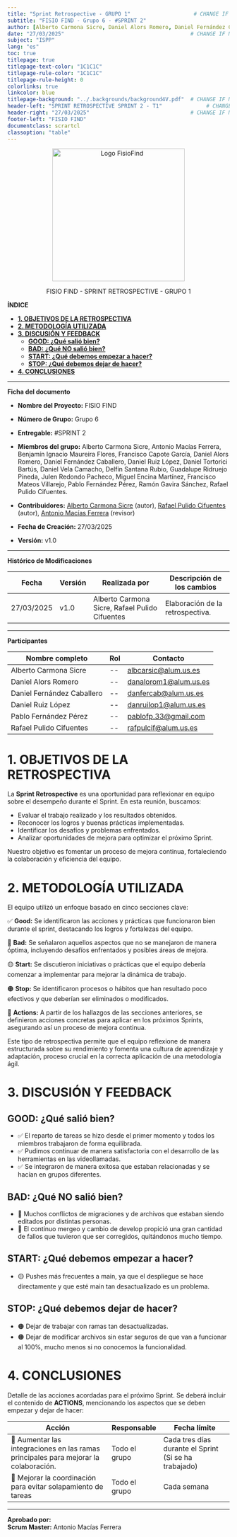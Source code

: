 ```yaml
---
title: "Sprint Retrospective - GRUPO 1"                    # CHANGE IF NEEDED
subtitle: "FISIO FIND - Grupo 6 - #SPRINT 2"
author: [Alberto Carmona Sicre, Daniel Alors Romero, Daniel Fernández Caballero, Rafael Pulido Cifuentes, Daniel Ruiz López, Pablo Fernández Pérez]
date: "27/03/2025"                                        # CHANGE IF NEEDED
subject: "ISPP"
lang: "es"
toc: true
titlepage: true
titlepage-text-color: "1C1C1C"
titlepage-rule-color: "1C1C1C"
titlepage-rule-height: 0
colorlinks: true
linkcolor: blue
titlepage-background: "../.backgrounds/background4V.pdf"  # CHANGE IF NEEDED
header-left: "SPRINT RETROSPECTIVE SPRINT 2 - T1"              # CHANGE IF NEEDED
header-right: "27/03/2025"                                # CHANGE IF NEEDED
footer-left: "FISIO FIND"
documentclass: scrartcl
classoption: "table"
---
```




<p align="center">
  <img
    src="../../../.img/Logo_FisioFind_Verde_sin_fondo.PNG"
    alt="Logo FisioFind"
    width="300"
  />
</p>

<p align="center" style={{ fontSize: "30px", fontWeight: "bold" }}>
  FISIO FIND - SPRINT RETROSPECTIVE - GRUPO 1
</p>



**ÍNDICE**
- [**1. OBJETIVOS DE LA RETROSPECTIVA**](#1-objetivos-de-la-retrospectiva)
- [**2. METODOLOGÍA UTILIZADA**](#2-metodología-utilizada)
- [**3. DISCUSIÓN Y FEEDBACK**](#3-discusión-y-feedback)
  - [**GOOD: ¿Qué salió bien?**](#good-qué-salió-bien)
  - [**BAD: ¿Qué NO salió bien?**](#bad-qué-no-salió-bien)
  - [**START: ¿Qué debemos empezar a hacer?**](#start-qué-debemos-empezar-a-hacer)
  - [**STOP: ¿Qué debemos dejar de hacer?**](#stop-qué-debemos-dejar-de-hacer)
- [**4. CONCLUSIONES**](#4-conclusiones)
<!-- COMMENT WHEN EXPORTING TO PDF -->




---

**Ficha del documento**

- **Nombre del Proyecto:** FISIO FIND

- **Número de Grupo:** Grupo 6

- **Entregable:** #SPRINT 2

- **Miembros del grupo:** Alberto Carmona Sicre, Antonio Macías Ferrera, Benjamín Ignacio Maureira Flores, Francisco Capote García, Daniel Alors Romero, Daniel Fernández Caballero, Daniel Ruiz López, Daniel Tortorici Bartús, Daniel Vela Camacho, Delfín Santana Rubio, Guadalupe Ridruejo Pineda, Julen Redondo Pacheco, Miguel Encina Martínez, Francisco Mateos Villarejo, Pablo Fernández Pérez, Ramón Gavira Sánchez, Rafael Pulido Cifuentes.

- **Contribuidores:** [Alberto Carmona Sicre](https://github.com/albcarsic) (autor), [Rafael Pulido Cifuentes](https://github.com/rafpulcif) (autor), [Antonio Macías Ferrera](https://github.com/antoniommff) (revisor)

- **Fecha de Creación:** 27/03/2025  

- **Versión:** v1.0




---

<!-- \newpage -->

**Histórico de Modificaciones**

| Fecha      | Versión | Realizada por                    | Descripción de los cambios |
|------------|---------|----------------------------------|----------------------------|
| 27/03/2025 | v1.0    | Alberto Carmona Sicre, Rafael Pulido Cifuentes           | Elaboración de la retrospectiva. |




---

 **Participantes**

| Nombre completo | Rol | Contacto |
|----------------|-----|----------|
| Alberto Carmona Sicre | -- | albcarsic@alum.us.es |
| Daniel Alors Romero | -- | danalorom1@alum.us.es |
| Daniel Fernández Caballero | -- | danfercab@alum.us.es |
| Daniel Ruiz López | -- | danruilop1@alum.us.es |
| Pablo Fernández Pérez | -- | pablofp.33@gmail.com |
| Rafael Pulido Cifuentes | -- | rafpulcif@alum.us.es |



<!-- \newpage -->




# **1. OBJETIVOS DE LA RETROSPECTIVA**
La **Sprint Retrospective** es una oportunidad para reflexionar en equipo sobre el desempeño durante el Sprint. En esta reunión, buscamos:

- Evaluar el trabajo realizado y los resultados obtenidos.
- Reconocer los logros y buenas prácticas implementadas.
- Identificar los desafíos y problemas enfrentados.
- Analizar oportunidades de mejora para optimizar el próximo Sprint.

Nuestro objetivo es fomentar un proceso de mejora continua, fortaleciendo la colaboración y eficiencia del equipo.





# **2. METODOLOGÍA UTILIZADA**
El equipo utilizó un enfoque basado en cinco secciones clave:

✅ **Good:** Se identificaron las acciones y prácticas que funcionaron bien durante el sprint, destacando los logros y fortalezas del equipo.

🔴 **Bad:** Se señalaron aquellos aspectos que no se manejaron de manera óptima, incluyendo desafíos enfrentados y posibles áreas de mejora.  

🟡 **Start:** Se discutieron iniciativas o prácticas que el equipo debería comenzar a implementar para mejorar la dinámica de trabajo.

🟠 **Stop:** Se identificaron procesos o hábitos que han resultado poco efectivos y que deberían ser eliminados o modificados.

🔵 **Actions:** A partir de los hallazgos de las secciones anteriores, se definieron acciones concretas para aplicar en los próximos Sprints, asegurando así un proceso de mejora continua.


Este tipo de retrospectiva permite que el equipo reflexione de manera estructurada sobre su rendimiento y fomenta una cultura de aprendizaje y adaptación, proceso crucial en la correcta aplicación de una metodología ágil.





# **3. DISCUSIÓN Y FEEDBACK**

## **GOOD: ¿Qué salió bien?**
- ✅ El reparto de tareas se hizo desde el primer momento y todos los miembros trabajaron de forma equilibrada.
- ✅ Pudimos continuar de manera satisfactoria con el desarrollo de las herramientas en las videollamadas.
- ✅ Se integraron de manera exitosa que estaban relacionadas y se hacían en grupos diferentes.

## **BAD: ¿Qué NO salió bien?**
- 🔴 Muchos conflictos de migraciones y de archivos que estaban siendo editados por distintas personas.
- 🔴 El continuo mergeo y cambio de develop propició una gran cantidad de fallos que tuvieron que ser corregidos, quitándonos mucho tiempo.

## **START: ¿Qué debemos empezar a hacer?**
- 🟡 Pushes más frecuentes a main, ya que el despliegue se hace directamente y que esté main tan desactualizado es un problema.

## **STOP: ¿Qué debemos dejar de hacer?**
- 🟠 Dejar de trabajar con ramas tan desactualizadas.
- 🟠 Dejar de modificar archivos sin estar seguros de que van a funcionar al 100%, mucho menos si no conocemos la funcionalidad.







# **4. CONCLUSIONES**
Detalle de las acciones acordadas para el próximo Sprint. Se deberá incluir el contenido de **ACTIONS**, mencionando los aspectos que se deben empezar y dejar de hacer:

| Acción | Responsable | Fecha límite |
|--------|------------|--------------|
| 🔵 Aumentar las integraciones en las ramas principales para mejorar la colaboración. | Todo el grupo | Cada tres días durante el Sprint (Si se ha trabajado) |
| 🔵 Mejorar la coordinación para evitar solapamiento de tareas | Todo el grupo | Cada semana |






---

**Aprobado por:**  
**Scrum Master:** Antonio Macías Ferrera  

